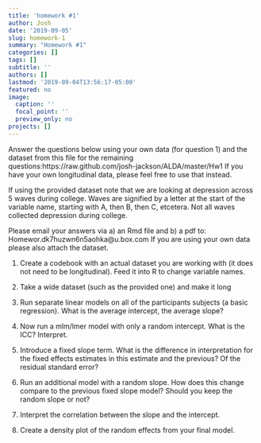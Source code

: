 ```yaml
---
title: 'homework #1'
author: Josh
date: '2019-09-05'
slug: homework-1
summary: "Homework #1"
categories: []
tags: []
subtitle: ''
authors: []
lastmod: '2019-09-04T13:56:17-05:00'
featured: no
image:
  caption: ''
  focal_point: ''
  preview_only: no
projects: []
---
```


 Answer the questions below using your own data (for question 1) and the dataset from this file for the remaining questions:https://raw.github.com/josh-jackson/ALDA/master/Hw1 If you have your own longitudinal data, please feel free to use that instead. 

 If using the provided dataset note that we are looking at depression across 5 waves during college. Waves are signified by a letter at the start of the variable name, starting with A, then B, then C, etcetera. Not all waves collected depression during college.  

Please email your answers via a) an Rmd file and b) a pdf to: Homewor.dk7huzwn6n5aohka@u.box.com  If you are using your own data please also attach the dataset. 


1. Create a codebook with an actual dataset you are working with (it does not need to be longitudinal). Feed it into R to change variable names. 

2. Take a wide dataset (such as the provided one) and make it long

3. Run separate linear models on all of the participants subjects (a basic regression). What is the average intercept, the average slope?  

4. Now run a mlm/lmer model with only a random intercept. What is the ICC? Interpret. 

5. Introduce a fixed slope term. What is the difference in interpretation for the fixed effects estimates in this estimate and the previous? Of the residual standard error? 

6. Run an additional model with a random slope. How does this change compare to the previous fixed slope model? Should you keep the random slope or not?  

7. Interpret the correlation between the slope and the intercept. 

8. Create a density plot of the random effects from your final model. 



 
